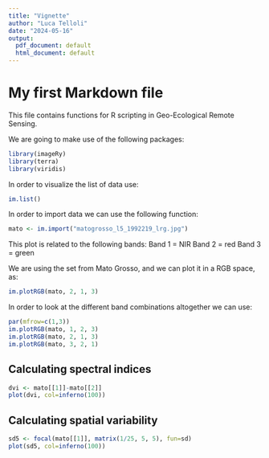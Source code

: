```yaml
---
title: "Vignette"
author: "Luca Telloli"
date: "2024-05-16"
output:
  pdf_document: default
  html_document: default
---
```


# My first Markdown file

This file contains functions for R scripting in Geo-Ecological Remote Sensing.

We are going to make use of the following packages:

```r
library(imageRy)
library(terra)
library(viridis)
```

In order to visualize the list of data use:

```r
im.list()
```

In order to import data we can use the following function:

```r
mato <- im.import("matogrosso_l5_1992219_lrg.jpg")
```

This plot is related to the following bands:
Band 1 = NIR Band 2 = red Band 3 = green

We are using the set from Mato Grosso, and we can plot it in a RGB space, as:

```r
im.plotRGB(mato, 2, 1, 3)
```

In order to look at the different band combinations altogether we can use: 

```r
par(mfrow=c(1,3))
im.plotRGB(mato, 1, 2, 3)
im.plotRGB(mato, 2, 1, 3)
im.plotRGB(mato, 3, 2, 1)
```

## Calculating spectral indices

```r
dvi <- mato[[1]]-mato[[2]]
plot(dvi, col=inferno(100))
```

## Calculating spatial variability

```r
sd5 <- focal(mato[[1]], matrix(1/25, 5, 5), fun=sd)
plot(sd5, col=inferno(100))
```


